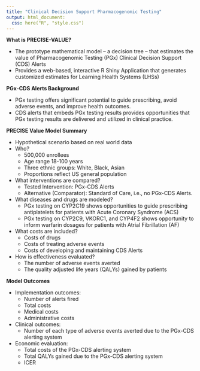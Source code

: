 ```yaml
---
title: "Clinical Decision Support Pharmacogenomic Testing"
output: html_document:
  css: here("R", "style.css")
---
```


**What is PRECISE-VALUE?**

* The prototype mathematical model – a decision tree – that estimates the value of Pharmacogenomic Testing (PGx) Clinical Decision Support (CDS) Alerts
* Provides a web-based, interactive R Shiny Application that generates customized estimates for Learning Health Systems (LHSs)

**PGx-CDS Alerts Background**

* PGx testing offers significant potential to guide prescribing, avoid adverse events, and improve health outcomes. 
* CDS alerts that embeds PGx testing results provides opportunities that PGx testing results are delivered and utilized in clinical practice. 

**PRECISE Value Model Summary**

* Hypothetical scenario based on real world data
* Who?
    + 500,000 enrollees
    + Age range 18-100 years
    + Three ethnic groups: White, Black, Asian
    + Proportions reflect US general population
* What interventions are compared?
    + Tested Intervention: PGx-CDS Alerts
    + Alternative (Comparator): Standard of Care, i.e., no PGx-CDS Alerts.
* What diseases and drugs are modeled?
    + PGx testing on CYP2C19 shows opportunities to guide prescribing antiplatelets for patients with Acute Coronary Syndrome (ACS)
    + PGx testing on CYP2C9, VKORC1, and CYP4F2 shows opportunity to inform warfarin dosages for patients with Atrial Fibrillation (AF)
* What costs are included?
    + Costs of drugs
    + Costs of treating adverse events
    + Costs of developing and maintaining CDS Alerts
* How is effectiveness evaluated?
    + The number of adverse events averted
    + The quality adjusted life years (QALYs) gained by patients 

**Model Outcomes**

* Implementation outcomes:
    + Number of alerts fired
    + Total costs
    + Medical costs
    + Administrative costs
* Clinical outcomes:
    + Number of each type of adverse events averted due to the PGx-CDS alerting system
* Economic evaluation:
    + Total costs of the PGx-CDS alerting system
    + Total QALYs gained due to the PGx-CDS alerting system
    + ICER
